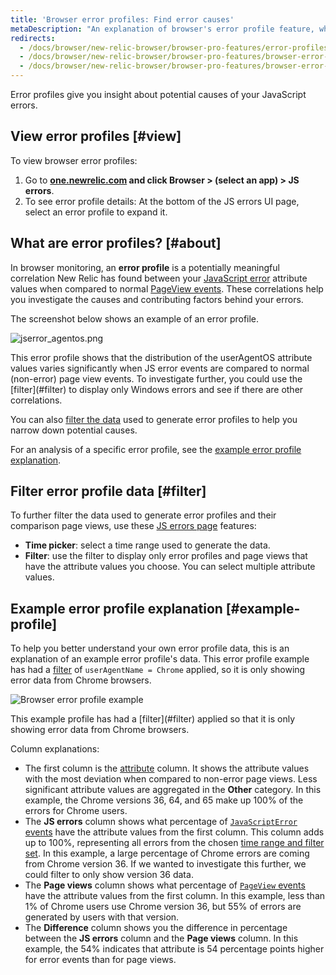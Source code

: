 ```yaml
---
title: 'Browser error profiles: Find error causes'
metaDescription: "An explanation of browser's error profile feature, which gives you insight about your JavaScript errors."
redirects:
  - /docs/browser/new-relic-browser/browser-pro-features/error-profiles
  - /docs/browser/new-relic-browser/browser-pro-features/browser-error-profiles-find-correlations-causes
  - /docs/browser/new-relic-browser/browser-pro-features/browser-error-profiles-find-causes-errors
---
```




Error profiles give you insight about potential causes of your JavaScript errors.

## View error profiles [#view]

To view browser error profiles:

1. Go to **[one.newrelic.com](https://one.newrelic.com) and click Browser > (select an app) > JS errors**.
2. To see error profile details: At the bottom of the JS errors UI page, select an error profile to expand it.

## What are error profiles? [#about]

In browser monitoring, an **error profile** is a potentially meaningful correlation New Relic has found between your [JavaScript error](/docs/insights/insights-data-sources/default-data/browser-default-events-attributes-insights#javascriptError-attributes) attribute values when compared to normal [PageView events](/docs/insights/insights-data-sources/default-data/browser-default-events-attributes-insights#browser-attributes-table). These correlations help you investigate the causes and contributing factors behind your errors.

The screenshot below shows an example of an error profile.

<img
  title="jserror_agentos.png"
  alt="jserror_agentos.png"
  src={jserrorAgentos}
/>

<figcaption>
  This error profile shows that the distribution of the userAgentOS attribute values varies significantly when JS error events are compared to normal (non-error) page view events. To investigate further, you could use the [filter](#filter) to display only Windows errors and see if there are other correlations.
</figcaption>

You can also [filter the data](#filter) used to generate error profiles to help you narrow down potential causes.

For an analysis of a specific error profile, see the [example error profile explanation](#example-profile).

## Filter error profile data [#filter]

To further filter the data used to generate error profiles and their comparison page views, use these [JS errors page](/docs/browser/new-relic-browser/browser-pro-features/javascript-errors-page-examine-errors-over-time) features:

* **Time picker**: select a time range used to generate the data.
* **Filter**: use the filter to display only error profiles and page views that have the attribute values you choose. You can select multiple attribute values.

## Example error profile explanation [#example-profile]

To help you better understand your own error profile data, this is an explanation of an example error profile's data. This error profile example has had a [filter](#filter) of `userAgentName = Chrome` applied, so it is only showing error data from Chrome browsers.

<img
  title="Browser-error-profile-example.png"
  alt="Browser error profile example"
  src={browserErrorProfileExample}
/>

<figcaption>
  This example profile has had a [filter](#filter) applied so that it is only showing error data from Chrome browsers.
</figcaption>

Column explanations:

* The first column is the [attribute](/docs/using-new-relic/welcome-new-relic/getting-started/glossary#attribute) column. It shows the attribute values with the most deviation when compared to non-error page views. Less significant attribute values are aggregated in the **Other** category. In this example, the Chrome versions 36, 64, and 65 make up 100% of the errors for Chrome users.
* The **JS errors** column shows what percentage of [`JavaScriptError` events](/docs/insights/insights-data-sources/default-data/browser-default-events-attributes-insights#javascriptError-attributes) have the attribute values from the first column. This column adds up to 100%, representing all errors from the chosen [time range and filter set](#filter). In this example, a large percentage of Chrome errors are coming from Chrome version 36. If we wanted to investigate this further, we could filter to only show version 36 data.
* The **Page views** column shows what percentage of [`PageView` events](/docs/insights/insights-data-sources/default-data/browser-default-events-attributes-insights#browser-attributes-table) have the attribute values from the first column. In this example, less than 1% of Chrome users use Chrome version 36, but 55% of errors are generated by users with that version.
* The **Difference** column shows you the difference in percentage between the **JS errors** column and the **Page views** column. In this example, the <Icon name="nr-caret-up"/>
  54% indicates that attribute is 54 percentage points higher for error events than for page views.
